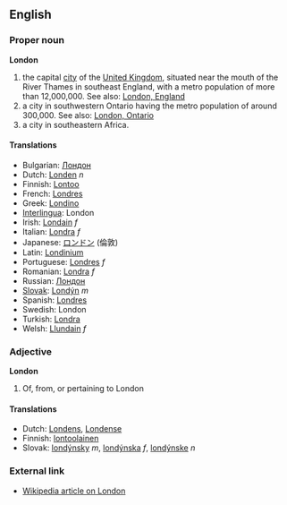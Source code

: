 ==English==
===Proper noun===
'''London'''

# the capital [[city]] of the [[United Kingdom]], situated near the mouth of the River Thames in southeast England, with a metro population of more than 12,000,000. See also: [[en:London, England|London, England]]
# a city in southwestern Ontario having the metro population of around 300,000. See also: [[en:London, Ontario|London, Ontario]]
# a city in southeastern Africa.

====Translations====

*Bulgarian: [[Лондон]]
*Dutch: [[Londen]] ''n''
*Finnish: [[Lontoo]]
*French: [[Londres]]
*Greek: [[Londino]]
*[[Interlingua]]: London
*Irish: [[Londain]] ''f''
*Italian: [[Londra]] ''f''
*Japanese: [[ロンドン]] (倫敦)
*Latin: [[Londinium]]
*Portuguese: [[Londres]] ''f''
*Romanian: [[Londra]] ''f''
*Russian: [[Лондон]]
*[[Slovak]]: [[Londýn]] ''m''
*Spanish: [[Londres]]
*Swedish: London
*Turkish: [[Londra]]
*Welsh: [[Llundain]] ''f''

===Adjective===
'''London'''

# Of, from, or pertaining to London
====Translations====
*Dutch: [[Londens]], [[Londense]]
*Finnish: [[lontoolainen]]
*Slovak: [[londýnsky]] ''m'', [[londýnska]] ''f'', [[londýnske]] ''n''

===External link===

*[[en:London|Wikipedia article on London]]